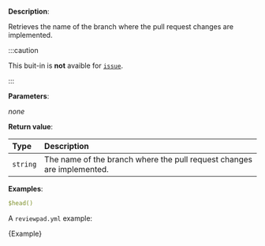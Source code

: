 
**Description**:

Retrieves the name of the branch where the pull request changes are implemented.

:::caution

This buit-in is **not** avaible for [`issue`](/guides/syntax#workflow).

:::

**Parameters**:

_none_

**Return value**:

| Type     | Description                                                            |
| :------- | :--------------------------------------------------------------------- |
| `string` | The name of the branch where the pull request changes are implemented. |

**Examples**:

```yml
$head()
```

A `reviewpad.yml` example:

<CodeBlock language="yml">{Example}</CodeBlock>
